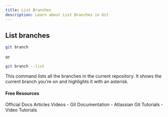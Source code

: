 ```yaml
---
title: List Branches
description: Learn about List Branches in Git
---
```


## List branches
```bash
git branch
```
or

```bash
git branch --list
```
This command lists all the branches in the current
repository. It shows the current branch you're on and
highlights it with an asterisk.

#### Free Resources

<Tabs defaultValue="official">
<TabsList>
<TabsTrigger value="official">Official Docs</TabsTrigger>
<TabsTrigger value="article">Articles</TabsTrigger>
<TabsTrigger value="video">Videos</TabsTrigger>
</TabsList>

<TabsContent value="official">
- <Link href="https://git-scm.com/docs">Git Documentation</Link>
</TabsContent>
<TabsContent value="article">
- <Link href="https://www.atlassian.com/git/tutorials">Atlassian Git Tutorials</Link>
</TabsContent>
<TabsContent value="video">
- <Link href="https://www.youtube.com/results?search_query=git+list-branches+tutorial">Video Tutorials</Link>
</TabsContent>
</Tabs>
